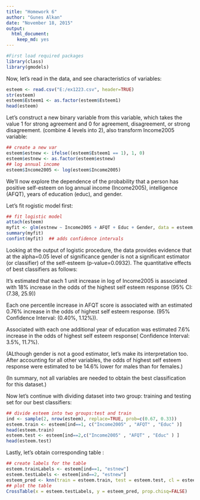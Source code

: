```yaml
---
title: "Homework 6"
author: "Gunes Alkan"
date: "November 18, 2015"
output: 
  html_document: 
    keep_md: yes
---
```



```r
#First load required packages
library(class)
library(gmodels)
```

Now, let's read in the data, and see characteristics of variables:


```r
esteem <- read.csv("E:/ex1223.csv", header=TRUE)
str(esteem)
esteem$Esteem1 <- as.factor(esteem$Esteem1)
head(esteem)

```

Let's construct a new binary variable from this variable, which takes the value 1 for strong agreement and 0 for agreement, disagreement, or strong disagreement. (combine 4 levels into 2), also transform Income2005 variable:

```r
## create a new var
esteem$estnew <- ifelse((esteem$Esteem1 == 1), 1, 0)
esteem$estnew <- as.factor(esteem$estnew)
## log annual income
esteem$Income2005 <- log(esteem$Income2005)

```

We'll now explore the dependence of the probability that a person has positive self-esteem on log annual income (Income2005), intelligence (AFQT), years of education (educ), and gender.

Let's fit rogistic model first:

```r
## fit logistic model
attach(esteem)
myfit <- glm(estnew ~ Income2005 + AFQT + Educ + Gender, data = esteem, family = "binomial")
summary(myfit)
confint(myfit)  ## adds confidence intervals

```

Looking at the output of logistic procedure, the data provides evidence that at the alpha=0.05 level of significance gender is not a significant estimator (or classifier) of the self-esteem (p-value=0.0932).
The quantitative effects of best classifiers as follows:

It's estimated that each 1 unit increase in log of Income2005 is associated with 18% increase in the odds of the highest self esteem response (95% CI: (7.38, 25.9))

Each one percentile increase in AFQT score is associated with an estimated 0.76% increase in the odds of highest self esteem response. (95% Confidence Interval: (0.40%, 1.12%)).

Associated with each one additional year of education was estimated 7.6% increase in the odds of highest self esteem response( Confidence Interval: 3.5%, 11.7%).

(ALthough gender is not a good estimator, let's make its interpretation too. After accounting for all other variables, the odds of highest self esteem response were estimated to be 14.6% lower for males than for females.)

(In summary, not all variables are needed to obtain the best classification for this dataset.)

Now let's continue with dividing dataset into two group: training and testing set for our best classifiers:

```r
## divide esteem into two groups:test and train
ind <- sample(2, nrow(esteem), replace=TRUE, prob=c(0.67, 0.33))
esteem.train <- esteem[ind==1, c("Income2005" , "AFQT" , "Educ" )]
head(esteem.train)
esteem.test <- esteem[ind==2,c("Income2005" , "AFQT" , "Educ" ) ]
head(esteem.test)

```

Lastly, let's obtain corresponding table :

```r
## create labels for the table
esteem.trainLabels <- esteem[ind==1, "estnew"]
esteem.testLabels <- esteem[ind==2, "estnew"]
esteem_pred <- knn(train = esteem.train, test = esteem.test, cl = esteem.trainLabels , k=2)
## plot the table
CrossTable(x = esteem.testLabels, y = esteem_pred, prop.chisq=FALSE)

```







